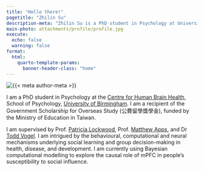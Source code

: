 ```yaml
---
title: "Hello there!"
pagetitle: "Zhilin Su"
description-meta: "Zhilin Su is a PhD student in Psychology at University of Birmingham, studying social learning and group decision-making."
main-photo: attachments/profile/profile.jpg
execute: 
  echo: false
  warning: false
format:
  html:
    quarto-template-params:
      banner-header-class: "home"
---
```


::: {.grid}

::: {.g-col-12 .g-col-sm-4}

```{=html}
<div class="grid" style="--bs-columns: 5; row-gap: 0;">
  <div class="g-col-1 g-col-sm-0"></div>
  <div class="g-col-3 g-col-sm-5">
    <picture>
      <source media="(min-width: 576px)" srcset="{{< meta main-photo >}}">
      <img class="img-fluid" src="{{< meta main-photo >}}" alt="{{< meta author-meta >}}">
    </picture>
  </div>
  <div class="g-col-1 g-col-sm-0"></div>
</div>
```

:::

::: {.g-col-12 .g-col-sm-8}

I am a PhD student in Psychology at the [Centre for Human Brain Health](https://www.birmingham.ac.uk/research/centres-institutes/human-brain-health),
School of Psychology, [University of Birmingham](https://www.birmingham.ac.uk/). 
I am a recipient of the Government Scholarship for Overseas Study (公費留學獎學金), 
funded by the Ministry of Education in Taiwan.

I am supervised by Prof. [Patricia Lockwood](https://www.sdn-lab.org/), Prof. [Matthew Apps](https://www.msn-lab.com/), and Dr [Todd Vogel](https://scholar.google.ca/citations?user=Yh8kB9MAAAAJ&hl=en). 
I am intrigued by the behavioural, computational and neural mechanisms underlying social learning and group decision-making in health, disease, and development. 
I am currently using Bayesian computational modelling to explore the causal role of mPFC in people’s susceptibility to social influence.

:::

:::